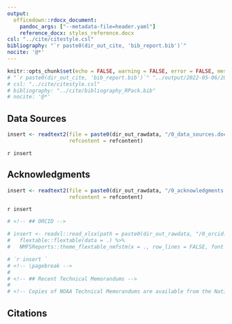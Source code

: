 ```yaml
---
output:
  officedown::rdocx_document: 
    pandoc_args: ["--metadata-file=header.yaml"]
    reference_docx: styles_reference.docx
csl: "../cite/citestyle.csl"
bibliography: "`r paste0(dir_out_cite, 'bib_report.bib')`"
nocite: '@*'
---
```


```r
knitr::opts_chunk$set(echo = FALSE, warning = FALSE, error = FALSE, message = FALSE)
# "`r paste0(dir_out_cite, 'bib_report.bib')`" "../output/2022-05-06/2017/cite/bib_report.bib"
# csl: "../cite/citestyle.csl"
# bibliography: "../cite/bibliography_RPack.bib"
# nocite: '@*'
```

\pagebreak

## Data Sources

```r
insert <- readtext2(file = paste0(dir_out_rawdata, "/0_data_sources.docx"), 
                    refcontent = refcontent)
```

`r insert `

## Acknowledgments

```r
insert <- readtext2(file = paste0(dir_out_rawdata, "/0_acknowledgments.docx"), 
                    refcontent = refcontent)
```

`r insert `

```r
# <!-- ## ORCID -->

# insert <- readxl::read_xlsx(path = paste0(dir_out_rawdata, "/0_orcid.xlsx")) %>% 
#   flextable::flextable(data = .) %>%
#   NMFSReports::theme_flextable_nmfstm(x = ., row_lines = FALSE, font = font0)

# `r insert `
# <!-- \pagebreak -->
# 
# <!-- ## Recent Technical Memorandums -->
# 
# <!-- Copies of NOAA Technical Memorandums are available from the National Technical Information Service, 5285 Port Royal Road, Springfield, VA 22167 (web site: [www.ntis.gov](www.ntis.gov)). Paper and electronic (.pdf) copies vary in price. The recent Technical Memoranda produced by the Alaska Fisheries Science Center can be found at  [https://www.fisheries.noaa.gov/resource/publication-database/alaska-fisheries-science-center-technical-memorandums](https://www.fisheries.noaa.gov/resource/publication-database/alaska-fisheries-science-center-technical-memorandums).  -->
```



## Citations

<br>

<div id="refs"></div>


